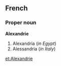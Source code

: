 ==French==
===Proper noun===
'''Alexandrie'''

#Alexandria (''in Egypt'')
#Alessandria (''in Italy'')

[[et:Alexandrie]]